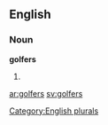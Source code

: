 
==English==

===Noun===
'''golfers'''

# {{plural of|[[golfer]]}}

[[Category:English plurals]]

[[ar:golfers]]
[[sv:golfers]]